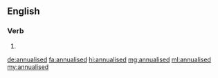 ==English==

===Verb===
{{head|en|verb form}}

# {{en-past of|annualise}}

[[de:annualised]]
[[fa:annualised]]
[[hi:annualised]]
[[mg:annualised]]
[[ml:annualised]]
[[my:annualised]]